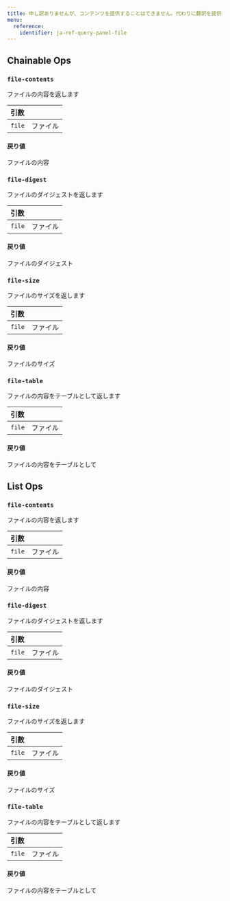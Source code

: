 ---
title: 申し訳ありませんが、コンテンツを提供することはできません。代わりに翻訳を提供してください。
menu:
  reference:
    identifier: ja-ref-query-panel-file
---

## Chainable Ops
<h3 id="file-contents"><code>file-contents</code></h3>

ファイルの内容を返します

| 引数 |  |
| :--- | :--- |
| `file` | ファイル |

#### 戻り値
ファイルの内容

<h3 id="file-digest"><code>file-digest</code></h3>

ファイルのダイジェストを返します

| 引数 |  |
| :--- | :--- |
| `file` | ファイル |

#### 戻り値
ファイルのダイジェスト

<h3 id="file-size"><code>file-size</code></h3>

ファイルのサイズを返します

| 引数 |  |
| :--- | :--- |
| `file` | ファイル |

#### 戻り値
ファイルのサイズ

<h3 id="file-table"><code>file-table</code></h3>

ファイルの内容をテーブルとして返します

| 引数 |  |
| :--- | :--- |
| `file` | ファイル |

#### 戻り値
ファイルの内容をテーブルとして

## List Ops
<h3 id="file-contents"><code>file-contents</code></h3>

ファイルの内容を返します

| 引数 |  |
| :--- | :--- |
| `file` | ファイル |

#### 戻り値
ファイルの内容

<h3 id="file-digest"><code>file-digest</code></h3>

ファイルのダイジェストを返します

| 引数 |  |
| :--- | :--- |
| `file` | ファイル |

#### 戻り値
ファイルのダイジェスト

<h3 id="file-size"><code>file-size</code></h3>

ファイルのサイズを返します

| 引数 |  |
| :--- | :--- |
| `file` | ファイル |

#### 戻り値
ファイルのサイズ

<h3 id="file-table"><code>file-table</code></h3>

ファイルの内容をテーブルとして返します

| 引数 |  |
| :--- | :--- |
| `file` | ファイル |

#### 戻り値
ファイルの内容をテーブルとして